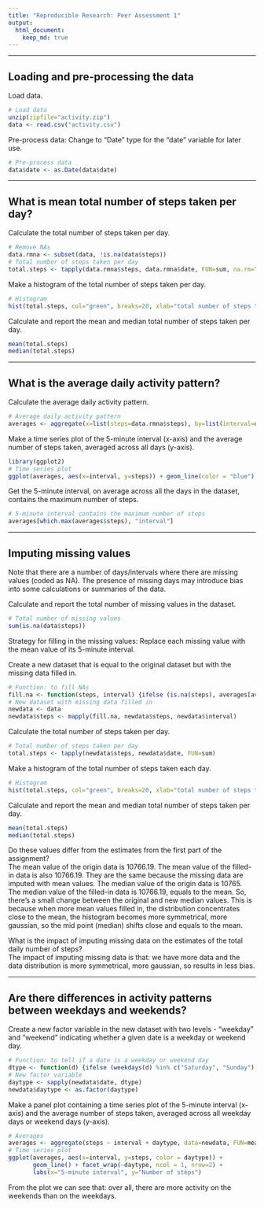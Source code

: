 ```yaml
---
title: "Reproducible Research: Peer Assessment 1"
output: 
  html_document:
    keep_md: true
---
```


--------------------

## Loading and pre-processing the data
  
Load data.
```r
# Load data
unzip(zipfile="activity.zip")
data <- read.csv("activity.csv")
```

Pre-process data: Change to "Date" type for the "date" variable for later use.
```r
# Pre-process data
data$date <- as.Date(data$date)
```

--------------------

## What is mean total number of steps taken per day?  

Calculate the total number of steps taken per day.
```r
# Remove NAs
data.rmna <- subset(data, !is.na(data$steps))
# Total number of steps taken per day
total.steps <- tapply(data.rmna$steps, data.rmna$date, FUN=sum, na.rm=TRUE)
```
  
Make a histogram of the total number of steps taken per day.
```r
# Histogram
hist(total.steps, col="green", breaks=20, xlab="total number of steps taken each day")
```
  
Calculate and report the mean and median total number of steps taken per day.
```r
mean(total.steps)
median(total.steps)
```

--------------------

## What is the average daily activity pattern?
    
Calculate the average daily activity pattern.
```r
# Average daily activity pattern
averages <- aggregate(x=list(steps=data.rmna$steps), by=list(interval=data.rmna$interval), FUN=mean, na.rm=TRUE)
```
  
Make a time series plot of the 5-minute interval (x-axis) and the average number of steps taken, averaged across all days (y-axis).
```r
library(ggplot2)
# Time series plot
ggplot(averages, aes(x=interval, y=steps)) + geom_line(color = "blue") + labs(x="5-minute interval", y="Number of steps")
```
  
Get the 5-minute interval, on average across all the days in the dataset, contains the maximum number of steps.
```r
# 5-minute interval contains the maximum number of steps
averages[which.max(averages$steps), "interval"]
```

--------------------

## Imputing missing values
  
Note that there are a number of days/intervals where there are missing values (coded as NA). The presence of missing days may introduce bias into some calculations or summaries of the data.
  
Calculate and report the total number of missing values in the dataset.  
```r
# Total number of missing values
sum(is.na(data$steps))
```
  
Strategy for filling in the missing values: Replace each missing value with the mean value of its 5-minute interval.
  
Create a new dataset that is equal to the original dataset but with the missing data filled in.  
```r
# Function: to fill NAs
fill.na <- function(steps, interval) {ifelse (is.na(steps), averages[averages$interval==interval, "steps"], c(steps))}
# New dataset with missing data filled in
newdata <- data
newdata$steps <- mapply(fill.na, newdata$steps, newdata$interval)
```
  
Calculate the total number of steps taken per day.
```r
# Total number of steps taken per day
total.steps <- tapply(newdata$steps, newdata$date, FUN=sum)
```
  
Make a histogram of the total number of steps taken each day.
```r
# Histogram
hist(total.steps, col="green", breaks=20, xlab="total number of steps taken each day")
```
  
Calculate and report the mean and median total number of steps taken per day.
```r
mean(total.steps)
median(total.steps)
```

Do these values differ from the estimates from the first part of the assignment?   
The mean value of the origin data is 10766.19.  The mean value of the filled-in data is also 10766.19.  They are the same because the missing data are imputed with mean values.  The median value of the origin data is 10765.  The median value of the filled-in data is 10766.19, equals to the mean.  So, there's a small change between the original and new median values.  This is because when more mean values filled in, the distribution concentrates close to the mean, the histogram becomes more symmetrical, more gaussian, so the mid point (median) shifts close and equals to the mean.  

What is the impact of imputing missing data on the estimates of the total daily number of steps?  
The impact of imputing missing data is that: we have more data and the data distribution is more symmetrical, more gaussian, so results in less bias.

--------------------

## Are there differences in activity patterns between weekdays and weekends?
  
Create a new factor variable in the new dataset with two levels - "weekday" and "weekend" indicating whether a given date is a weekday or weekend day.
```r
# Function: to tell if a date is a weekday or weekend day
dtype <- function(d) {ifelse (weekdays(d) %in% c("Saturday", "Sunday"), "weekend", "weekday")}
# New factor variable
daytype <- sapply(newdata$date, dtype)
newdata$daytype <- as.factor(daytype)
```

Make a panel plot containing a time series plot of the 5-minute interval (x-axis) and the average number of steps taken, averaged across all weekday days or weekend days (y-axis).
```r
# Averages
averages <- aggregate(steps ~ interval + daytype, data=newdata, FUN=mean)
# Time series plot
ggplot(averages, aes(x=interval, y=steps, color = daytype)) + 
       geom_line() + facet_wrap(~daytype, ncol = 1, nrow=2) + 
       labs(x="5-minute interval", y="Number of steps")      
```

From the plot we can see that: over all, there are more activity on the weekends than on the weekdays.
